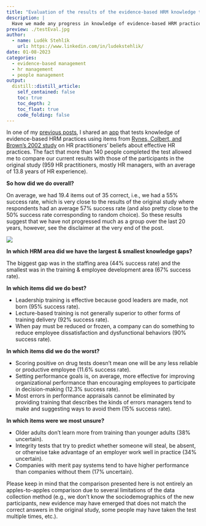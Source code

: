 ```yaml
---
title: "Evaluation of the results of the evidence-based HRM knowledge test"
description: |
  Have we made any progress in knowledge of evidence-based HRM practices in the last 20 years? Apparently not. But let's look at the details.
preview: ./testEval.jpg
author:
  - name: Luděk Stehlík
    url: https://www.linkedin.com/in/ludekstehlik/
date: 01-08-2023
categories:
  - evidence-based management
  - hr management
  - people management
output:
  distill::distill_article:
    self_contained: false
    toc: true
    toc_depth: 2
    toc_float: true
    code_folding: false
---
```


In one of my [previous posts](https://blog-about-people-analytics.netlify.app/posts/2022-12-17-evidence-based-hrm-knowledge-test/), I shared an [app](https://peopleanalyticsblog.shinyapps.io/evidence_based_hrm_test/) that tests knowledge of evidence-based HRM practices using items from [Rynes, Colbert, and Brown's 2002 study](https://psycnet.apa.org/record/2003-99255-001) on HR practitioners' beliefs about effective HR practices. The fact that more than 140 people completed the test allowed me to compare our current results with those of the participants in the original study (959 HR practitioners, mostly HR managers, with an average of 13.8 years of HR experience).

**So how did we do overall?**

On average, we had 19.4 items out of 35 correct, i.e., we had a 55% success rate, which is very close to the results of the original study where respondents had an average 57% success rate (and also pretty close to the 50% success rate corresponding to random choice). So these results suggest that we have not progressed much as a group over the last 20 years, however, see the disclaimer at the very end of the post.

<img src="./overallResultsComparison.png"> 

**In which HRM area did we have the largest & smallest knowledge gaps?**

The biggest gap was in the staffing area (44% success rate) and the smallest was in the training & employee development area (67% success rate).

**In which items did we do best?**

* Leadership training is effective because good leaders are made, not born (95% success rate).
* Lecture-based training is not generally superior to other forms of training delivery (92% success rate).
* When pay must be reduced or frozen, a company can do something to reduce employee dissatisfaction and dysfunctional behaviors (90% success rate).

**In which items did we do the worst?**

* Scoring positive on drug tests doesn’t mean one will be any less reliable or productive employee (11.6% success rate).
* Setting performance goals is, on average, more effective for improving organizational performance than encouraging employees to participate in decision-making (12.3% success rate).
* Most errors in performance appraisals cannot be eliminated by providing training that describes the kinds of errors managers tend to make and suggesting ways to avoid them (15% success rate).

**In which items were we most unsure?**

* Older adults don’t learn more from training than younger adults (38% uncertain).
* Integrity tests that try to predict whether someone will steal, be absent, or otherwise take advantage of an employer work well in practice (34% uncertain).
* Companies with merit pay systems tend to have higher performance than companies without them (17% uncertain).

Please keep in mind that the comparison presented here is not entirely an apples-to-apples comparison due to several limitations of the data collection method (e.g., we don’t know the sociodemographics of the new participants, new evidence may have emerged that does not match the correct answers in the original study, some people may have taken the test multiple times, etc.). 


